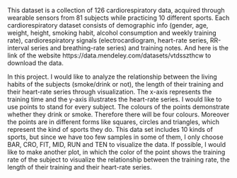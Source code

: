 This dataset is a collection of 126 cardiorespiratory data, acquired through wearable sensors from 81 subjects while practicing 10 different sports. Each cardiorespiratory dataset consists of demographic info (gender, age, weight, height, smoking habit, alcohol consumption and weekly training rate), cardiorespiratory signals (electrocardiogram, heart-rate series, RR-interval series and breathing-rate series) and training notes. And here is the link of the website https://data.mendeley.com/datasets/vtdsszthcw to download the data. 


In this project. I would like to analyze the relationship between the living habits of the subjects (smoke/drink or not), the length of their training and their heart-rate series through visualization. The x-axis represents the training time and the y-axis illustrates the heart-rate series. I would like to use points to stand for every subject. The colours of the points demonstrate whether they drink or smoke. Therefore there will be four colours. Moreover the points are in different forms like squares, circles and triangles, which represent the kind of sports they do. This data set includes 10 kinds of sports, but since we have too few samples in some of them, I only choose BAR, CRO, FIT, MID, RUN and TEN to visualize the data. If possible, I would like to make another plot, in which the color of the point shows the training rate of the subject to visualize the relationship between the training rate, the length of their training and their heart-rate series.

